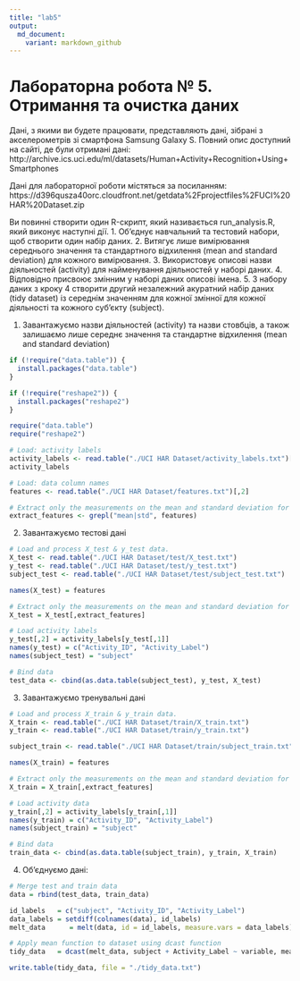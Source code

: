 ---
title: "lab5"
output:
  md_document:
    variant: markdown_github
---

# Лабораторна робота № 5. Отримання та очистка даних

Дані, з якими ви будете працювати, представляють дані, зібрані з акселерометрів зі смартфона
Samsung Galaxy S. Повний опис доступний на сайті, де були отримані дані:
http://archive.ics.uci.edu/ml/datasets/Human+Activity+Recognition+Using+Smartphones

Дані для лабораторної роботи містяться за посиланням:
https://d396qusza40orc.cloudfront.net/getdata%2Fprojectfiles%2FUCI%20HAR%20Dataset.zip

Ви повинні створити один R-скрипт, який називається run_analysis.R, який виконує наступні дії.
1. Об’єднує навчальний та тестовий набори, щоб створити один набір даних.
2. Витягує лише вимірювання середнього значення та стандартного відхилення (mean and standard deviation) для кожного вимірювання.
3. Використовує описові назви діяльностей (activity) для найменування діяльностей у наборі даних.
4. Відповідно присвоює змінним у наборі даних описові імена.
5. З набору даних з кроку 4 створити другий незалежний акуратний набір даних (tidy dataset) із середнім значенням для кожної змінної для кожної діяльності та кожного суб’єкту (subject).


1. Завантажуємо назви діяльностей (activity) та назви стовбців, а також залишаємо лише середнє значення та стандартне відхилення (mean and standard deviation)

```{r}
if (!require("data.table")) {
  install.packages("data.table")
}

if (!require("reshape2")) {
  install.packages("reshape2")
}

require("data.table")
require("reshape2")

# Load: activity labels
activity_labels <- read.table("./UCI HAR Dataset/activity_labels.txt")[,2]
activity_labels

# Load: data column names
features <- read.table("./UCI HAR Dataset/features.txt")[,2]

# Extract only the measurements on the mean and standard deviation for each measurement.
extract_features <- grepl("mean|std", features)

```

2. Завантажуємо тестові дані

```{r}
# Load and process X_test & y_test data.
X_test <- read.table("./UCI HAR Dataset/test/X_test.txt")
y_test <- read.table("./UCI HAR Dataset/test/y_test.txt")
subject_test <- read.table("./UCI HAR Dataset/test/subject_test.txt")

names(X_test) = features

# Extract only the measurements on the mean and standard deviation for each measurement.
X_test = X_test[,extract_features]

# Load activity labels
y_test[,2] = activity_labels[y_test[,1]]
names(y_test) = c("Activity_ID", "Activity_Label")
names(subject_test) = "subject"

# Bind data
test_data <- cbind(as.data.table(subject_test), y_test, X_test)

```

3. Завантажуємо тренувальні дані

```{r}
# Load and process X_train & y_train data.
X_train <- read.table("./UCI HAR Dataset/train/X_train.txt")
y_train <- read.table("./UCI HAR Dataset/train/y_train.txt")

subject_train <- read.table("./UCI HAR Dataset/train/subject_train.txt")

names(X_train) = features

# Extract only the measurements on the mean and standard deviation for each measurement.
X_train = X_train[,extract_features]

# Load activity data
y_train[,2] = activity_labels[y_train[,1]]
names(y_train) = c("Activity_ID", "Activity_Label")
names(subject_train) = "subject"

# Bind data
train_data <- cbind(as.data.table(subject_train), y_train, X_train)
```

4. Об'єднуємо дані:

```{r}
# Merge test and train data
data = rbind(test_data, train_data)

id_labels   = c("subject", "Activity_ID", "Activity_Label")
data_labels = setdiff(colnames(data), id_labels)
melt_data      = melt(data, id = id_labels, measure.vars = data_labels)

# Apply mean function to dataset using dcast function
tidy_data   = dcast(melt_data, subject + Activity_Label ~ variable, mean)

write.table(tidy_data, file = "./tidy_data.txt")

```